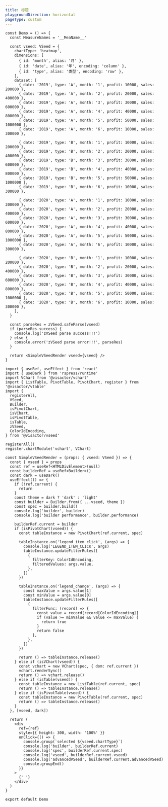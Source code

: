 ```yaml
---
title: 标题
playgroundDirection: horizontal
pageType: custom
---
```


```tsx
const Demo = () => {
  const MeasureNames = '__MeaName__'

  const vseed: VSeed = {
    chartType: 'heatmap',
    dimensions: [
      { id: 'month', alias: '月' },
      { id: 'date', alias: '年', encoding: 'column' },
      { id: 'type', alias: '类型', encoding: 'row' },
    ],
    dataset: [
      { date: '2019', type: 'A', month: '1', profit: 10000, sales: 200000 },
      { date: '2019', type: 'A', month: '2', profit: 20000, sales: 400000 },
      { date: '2019', type: 'A', month: '3', profit: 30000, sales: 600000 },
      { date: '2019', type: 'A', month: '4', profit: 40000, sales: 800000 },
      { date: '2019', type: 'A', month: '5', profit: 50000, sales: 1000000 },
      { date: '2019', type: 'A', month: '6', profit: 10000, sales: 300000 },

      { date: '2019', type: 'B', month: '1', profit: 10000, sales: 200000 },
      { date: '2019', type: 'B', month: '2', profit: 20000, sales: 400000 },
      { date: '2019', type: 'B', month: '3', profit: 30000, sales: 600000 },
      { date: '2019', type: 'B', month: '4', profit: 40000, sales: 800000 },
      { date: '2019', type: 'B', month: '5', profit: 50000, sales: 1000000 },
      { date: '2019', type: 'B', month: '6', profit: 10000, sales: 300000 },

      { date: '2020', type: 'A', month: '1', profit: 10000, sales: 200000 },
      { date: '2020', type: 'A', month: '2', profit: 20000, sales: 400000 },
      { date: '2020', type: 'A', month: '3', profit: 30000, sales: 600000 },
      { date: '2020', type: 'A', month: '4', profit: 40000, sales: 800000 },
      { date: '2020', type: 'A', month: '5', profit: 50000, sales: 1000000 },
      { date: '2020', type: 'A', month: '6', profit: 10000, sales: 300000 },

      { date: '2020', type: 'B', month: '1', profit: 10000, sales: 200000 },
      { date: '2020', type: 'B', month: '2', profit: 20000, sales: 400000 },
      { date: '2020', type: 'B', month: '3', profit: 30000, sales: 600000 },
      { date: '2020', type: 'B', month: '4', profit: 40000, sales: 800000 },
      { date: '2020', type: 'B', month: '5', profit: 50000, sales: 1000000 },
      { date: '2020', type: 'B', month: '6', profit: 10000, sales: 300000 },
    ],
  }

  const parseRes = zVSeed.safeParse(vseed)
  if (parseRes.success) {
    console.log('zVSeed parse success!!!')
  } else {
    console.error('zVSeed parse error!!!', parseRes)
  }

  return <SimpleVSeedRender vseed={vseed} />
}

import { useRef, useEffect } from 'react'
import { useDark } from 'rspress/runtime'
import VChart from '@visactor/vchart'
import { ListTable, PivotTable, PivotChart, register } from '@visactor/vtable'
import {
  registerAll,
  VSeed,
  Builder,
  isPivotChart,
  isVChart,
  isPivotTable,
  isTable,
  zVSeed,
  ColorIdEncoding,
} from '@visactor/vseed'

registerAll()
register.chartModule('vchart', VChart)

const SimpleVSeedRender = (props: { vseed: VSeed }) => {
  const { vseed } = props
  const ref = useRef<HTMLDivElement>(null)
  const builderRef = useRef<Builder>()
  const dark = useDark()
  useEffect(() => {
    if (!ref.current) {
      return
    }
    const theme = dark ? 'dark' : 'light'
    const builder = Builder.from({ ...vseed, theme })
    const spec = builder.build()
    console.log('builder', builder)
    console.log('builder performance', builder.performance)

    builderRef.current = builder
    if (isPivotChart(vseed)) {
      const tableInstance = new PivotChart(ref.current, spec)

      tableInstance.on('legend_item_click', (args) => {
        console.log('LEGEND_ITEM_CLICK', args)
        tableInstance.updateFilterRules([
          {
            filterKey: ColorIdEncoding,
            filteredValues: args.value,
          },
        ])
      })

      tableInstance.on('legend_change', (args) => {
        const maxValue = args.value[1]
        const minValue = args.value[0]
        tableInstance.updateFilterRules([
          {
            filterFunc: (record) => {
              const value = record[record[ColorIdEncoding]]
              if (value >= minValue && value <= maxValue) {
                return true
              }
              return false
            },
          },
        ])
      })

      return () => tableInstance.release()
    } else if (isVChart(vseed)) {
      const vchart = new VChart(spec, { dom: ref.current })
      vchart.renderSync()
      return () => vchart.release()
    } else if (isTable(vseed)) {
      const tableInstance = new ListTable(ref.current, spec)
      return () => tableInstance.release()
    } else if (isPivotTable(vseed)) {
      const tableInstance = new PivotTable(ref.current, spec)
      return () => tableInstance.release()
    }
  }, [vseed, dark])

  return (
    <div
      ref={ref}
      style={{ height: 300, width: '100%' }}
      onClick={() => {
        console.group(`selected ${vseed.chartType}`)
        console.log('builder', builderRef.current)
        console.log('spec', builderRef.current.spec)
        console.log('vseed', builderRef.current.vseed)
        console.log('advancedVSeed', builderRef.current.advancedVSeed)
        console.groupEnd()
      }}
    >
      {' '}
    </div>
  )
}

export default Demo
```
